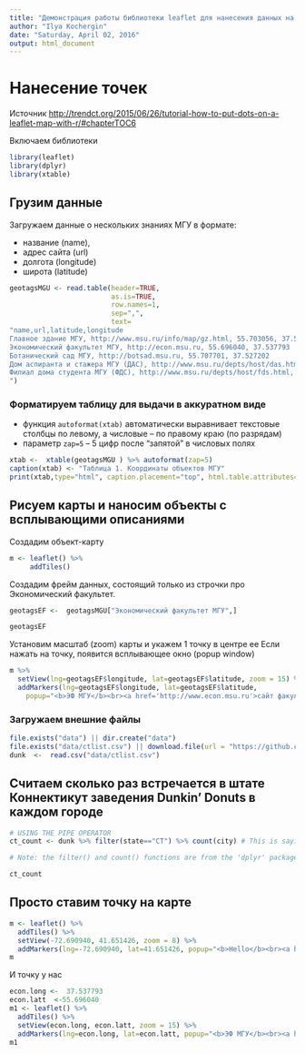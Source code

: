 ```yaml
---
title: "Демонстрация работы библиотеки leaflet для нанесения данных на карту"
author: "Ilya Kochergin"
date: "Saturday, April 02, 2016"
output: html_document
---
```


# Нанесение точек

Источник <http://trendct.org/2015/06/26/tutorial-how-to-put-dots-on-a-leaflet-map-with-r/#chapterTOC6>

Включаем библиотеки 

```r
library(leaflet)
library(dplyr)
library(xtable)

```


## Грузим данные 

Загружаем  данные о нескольких знаниях МГУ в формате:

* название (name),
* адрес сайта (url)
* долгота (longitude)
* широта (latitude)


```r
geotagsMGU <- read.table(header=TRUE,
                         as.is=TRUE,
                         row.names=1,
                         sep=",",
                         text=
"name,url,latitude,longitude
Главное здание МГУ, http://www.msu.ru/info/map/gz.html, 55.703056, 37.530556
Экономический факультет МГУ, http://econ.msu.ru, 55.696040, 37.537793
Ботанический сад МГУ, http://botsad.msu.ru, 55.707701, 37.527202
Дом аспиранта и стажера МГУ (ДАС), http://www.msu.ru/depts/host/das.html, 55.691361, 37.595927
Филиал дома студента МГУ (ФДС), http://www.msu.ru/depts/host/fds.html, 55.707039, 37.509166
")
```

### Форматируем таблицу для выдачи в аккуратном виде

* функция `autoformat(xtab)` автоматически выравнивает текстовые столбцы по левому, а числовые -- по правому краю (по разрядам)
* параметр `zap=5` -- 5 цифр после "запятой" в числовых полях

```r
xtab <-  xtable(geotagsMGU ) %>% autoformat(zap=5)
caption(xtab) <- "Таблица 1. Координаты объектов МГУ"
print(xtab,type="html", caption.placement="top", html.table.attributes="border='3' width='100%'")

```

## Рисуем карты и наносим объекты с всплывающими описаниями

Создадим объект-карту 

```r
m <- leaflet() %>% 
     addTiles() 
```

Создадим фрейм данных, состоящий только из строчки про Экономический факультет.

```r
geotagsEF <-  geotagsMGU["Экономический факультет МГУ",]

geotagsEF
```

Установим масштаб (zoom) карты и укажем 1 точку в центре ее
Если нажать на точку, появится всплывающее окно (popup window)

```r
m %>% 
  setView(lng=geotagsEF$longitude, lat=geotagsEF$latitude, zoom = 15) %>%
  addMarkers(lng=geotagsEF$longitude, lat=geotagsEF$latitude, 
    popup="<b>ЭФ МГУ</b><br><a href='http://www.econ.msu.ru'>сайт факультета</a>")
```



### Загружаем внешние файлы

```r

file.exists("data") || dir.create("data")
file.exists("data/ctlist.csv") || download.file(url = "https://github.com/trendct/walkthroughs/raw/master/0615-leaflet-r/ctlist.csv",destfile = "data/ctlist.csv")
dunk  <-  read.csv("data/ctlist.csv")

```

## Считаем сколько раз встречается в штате Коннектикут заведения Dunkin' Donuts в каждом городе

```r

# USING THE PIPE OPERATOR
ct_count <- dunk %>% filter(state=="CT") %>% count(city) # This is saying take the 'dunk' data frame, filter it, and then count how often 'city' appears

# Note: the filter() and count() functions are from the 'dplyr' package that you loaded earlier

ct_count
```



## Просто ставим точку на карте 



```r

m <- leaflet() %>%
  addTiles() %>%  
  setView(-72.690940, 41.651426, zoom = 8) %>%
  addMarkers(lng=-72.690940, lat=41.651426, popup="<b>Hello</b><br><a href='http://www.trendct.org'>-TrendCT.org</a>")
m   
```

И точку у нас

```r

econ.long <-  37.537793
econ.latt  <-55.696040
m1 <- leaflet() %>%
  addTiles() %>%  
  setView(econ.long, econ.latt, zoom = 15) %>%
  addMarkers(lng=econ.long, lat=econ.latt, popup="<b>ЭФ МГУ</b><br><a href='http://www.econ.msu.ru'>-сайт факультета</a>")
m1 


```


